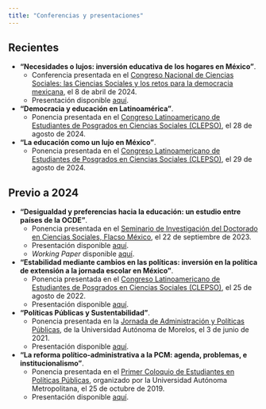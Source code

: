 ```yaml
---
title: "Conferencias y presentaciones"
---
```


## Recientes

* **"Necesidades o lujos: inversión educativa de los hogares en México"**.
  + Conferencia presentada en el [Congreso Nacional de Ciencias Sociales: las Ciencias Sociales y los retos para la democracia mexicana](https://www.comecso.com/congreso-ix/programa-ixcongreso), el 8 de abril de 2024.
  + Presentación disponible [aquí](ixcncs_pirm.pdf).
* **"Democracia y educación en Latinoamérica"**.
  + Ponencia presentada en el [Congreso Latinoamericano de Estudiantes de Posgrados en Ciencias Sociales (CLEPSO)](https://clepso.flacso.edu.mx/programa), el 28 de agosto de 2024.
* **"La educación como un lujo en México"**.
  + Ponencia presentada en el [Congreso Latinoamericano de Estudiantes de Posgrados en Ciencias Sociales (CLEPSO)](https://clepso.flacso.edu.mx/programa), el 29 de agosto de 2024.

## Previo a 2024

* **"Desigualdad y preferencias hacia la educación: un estudio entre países de la OCDE"**.
  + Ponencia presentada en el [Seminario de Investigación del Doctorado en Ciencias Sociales, Flacso México](https://www.flacso.edu.mx/seminario-investigacion-estudiantes-dcs/), el 22 de septiembre de 2023.
  + Presentación disponible [aquí](seminario_pedroRosas.pdf).
  + _Working Paper_ disponible [aquí](seminario_pirm.pdf).
* **"Estabilidad mediante cambios en las políticas: inversión en la política de extensión a la jornada escolar en México"**.
  + Ponencia presentada en el [Congreso Latinoamericano de Estudiantes de Posgrados en Ciencias Sociales (CLEPSO)](https://clepso.flacso.edu.mx/programa), el 25 de agosto de 2022.
  + Presentación disponible [aquí](PedroRosas_CLEPSO2022.pdf).
* **"Políticas Públicas y Sustentabilidad"**.
  + Ponencia presentada en la [Jornada de Administración y Políticas Públicas](difusion.jpg), de la Universidad Autónoma de Morelos, el 3 de junio de 2021.
  + Presentación disponible [aquí](uaem_PedroRosas.pdf).
* **"La reforma político-administrativa a la PCM: agenda, problemas, e institucionalismo"**.
  + Ponencia presentada en el [Primer Coloquio de Estudiantes en Políticas Públicas](uam2019_programa.pdf), organizado por la Universidad Autónoma Metropolitana, el 25 de octubre de 2019.
  + Presentación disponible [aquí](uam2019_PIRM.pdf).